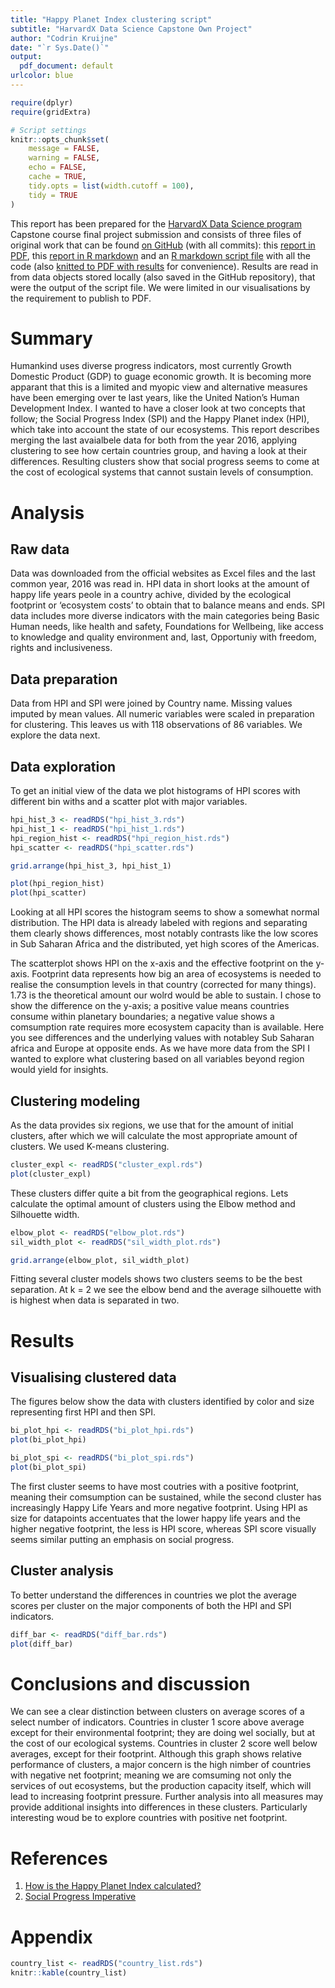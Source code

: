 ```yaml
---
title: "Happy Planet Index clustering script"
subtitle: "HarvardX Data Science Capstone Own Project"
author: "Codrin Kruijne"
date: "`r Sys.Date()`"
output:
  pdf_document: default
urlcolor: blue
---
```


```r
require(dplyr)
require(gridExtra)

# Script settings
knitr::opts_chunk$set(
	message = FALSE,
	warning = FALSE,
	echo = FALSE,
	cache = TRUE,
	tidy.opts = list(width.cutoff = 100),
	tidy = TRUE
)
```

This report has been prepared for the [HarvardX Data Science program](https://www.edx.org/professional-certificate/harvardx-data-science) Capstone course final project submission and consists of three files of original work that can be found [on GitHub](https://github.com/codrin-kruijne/HappyPlanetIndex) (with all commits): this [report in PDF](), this [report in R markdown]() and an [R markdown script file]() with all the code (also [knitted to PDF with results]() for convenience). Results are read in from data objects stored locally (also saved in the GitHub repository), that were the output of the script file. We were limited in our visualisations by the requirement to publish to PDF.


# Summary

Humankind uses diverse progress indicators, most currently Growth Domestic Product (GDP) to guage economic growth. It is becoming more apparant that this is a limited and myopic view and alternative measures have been emerging over te last years, like the United Nation's Human Development Index. I wanted to have a closer look at two concepts that follow; the Social Progress Index (SPI) and the Happy Planet index (HPI), which take into account the state of our ecosystems. This report describes merging the last avaialbele data for both from the year 2016, applying clustering to see how certain countries group, and having a look at their differences. Resulting clusters show that social progress seems to come at the cost of ecological systems that cannot sustain levels of consumption.

# Analysis

## Raw data

Data was downloaded from the official websites as Excel files and the last common year, 2016 was read in. HPI data in short looks at the amount of happy life years peole in a country achive, divided by the ecological footprint or 'ecosystem costs' to obtain that to balance means and ends. SPI data includes more diverse indicators with the main categories being Basic Human needs, like health and safety, Foundations for Wellbeing, like access to knowledge and quality environment and, last, Opportuniy with freedom, rights and inclusiveness.

## Data preparation

Data from HPI and SPI were joined by Country name. Missing values imputed by mean values. All numeric variables were scaled in preparation for clustering. This leaves us with 118 observations of 86 variables. We explore the data next.

## Data exploration

To get an initial view of the data we plot histograms of HPI scores with different bin withs and a scatter plot with major variables.

```r
hpi_hist_3 <- readRDS("hpi_hist_3.rds")
hpi_hist_1 <- readRDS("hpi_hist_1.rds")
hpi_region_hist <- readRDS("hpi_region_hist.rds")
hpi_scatter <- readRDS("hpi_scatter.rds")

grid.arrange(hpi_hist_3, hpi_hist_1)

plot(hpi_region_hist)
plot(hpi_scatter)
```

Looking at all HPI scores the histogram seems to show a somewhat normal distribution. The HPI data is already labeled with regions and separating them clearly shows differences, most notably contrasts like the low scores in Sub Saharan Africa and the distributed, yet high scores of the Americas.

The scatterplot shows HPI on the x-axis and the effective footprint on the y-axis. Footprint data represents how big an area of ecosystems is needed to realise the consumption levels in that country (corrected for many things). 1.73 is the theoretical amount our wolrd would be able to sustain. I chose to show the difference on the y-axis; a positive value means countries consume within planetary boundaries; a negative value shows a comsumption rate requires more ecosystem capacity than is available. Here you see differences and the underlying values with notabley Sub Saharan africa and Europe at opposite ends. As we have more data from the SPI I wanted to explore what clustering based on all variables beyond region would yield for insights.

## Clustering modeling

As the data provides six regions, we use that for the amount of initial clusters, after which we will calculate the most appropriate amount of clusters. We used K-means clustering.

```r
cluster_expl <- readRDS("cluster_expl.rds")
plot(cluster_expl)
```

These clusters differ quite a bit from the geographical regions. Lets calculate the optimal amount of clusters using the Elbow method and Silhouette width.

```r
elbow_plot <- readRDS("elbow_plot.rds")
sil_width_plot <- readRDS("sil_width_plot.rds")

grid.arrange(elbow_plot, sil_width_plot)
```

Fitting several cluster models shows two clusters seems to be the best separation. At k = 2 we see the elbow bend and the average silhouette with is highest when data is separated in two.

# Results

## Visualising clustered data

The figures below show the data with clusters identified by color and size representing first HPI and then SPI.

```r
bi_plot_hpi <- readRDS("bi_plot_hpi.rds")
plot(bi_plot_hpi)

bi_plot_spi <- readRDS("bi_plot_spi.rds")
plot(bi_plot_spi)
```

The first cluster seems to have most coutries with a positive footprint, meaning their comsumption can be sustained, while the second cluster has increasingly Happy Life Years and more negative footprint. Using HPI as size for datapoints accentuates that the lower happy life years and the higher negative footprint, the less is HPI score, whereas SPI score visually seems similar putting an emphasis on social progress.

## Cluster analysis

To better understand the differences in countries we plot the average scores per cluster on the major components of both the HPI and SPI indicators.

```r
diff_bar <- readRDS("diff_bar.rds")
plot(diff_bar)
```

# Conclusions and discussion

We can see a clear distinction between clusters on average scores of a select number of indicators. Countries in cluster 1 score above average except for their environmental footprint; they are doing wel socially, but at the cost of our ecological systems. Countries in cluster 2 score well below averages, except for their footprint.
Although this graph shows relative performance of clusters, a major concern is the high nimber of countries with negative net footprint; meaning we are comsuming not only the services of out ecosystems, but the production capacity itself, which will lead to increasing footprint pressure.
Further analysis into all measures may provide additional insights into differences in these clusters. Particularly interesting woud be to explore countries with positive net footprint.

# References

1. [How is the Happy Planet Index calculated?](http://happyplanetindex.org/about#how)
2. [Social Progress Imperative](https://www.socialprogress.org/index/global)

# Appendix

```r
country_list <- readRDS("country_list.rds")
knitr::kable(country_list)
```